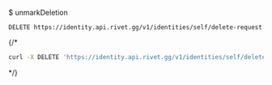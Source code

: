 $ unmarkDeletion
```
DELETE https://identity.api.rivet.gg/v1/identities/self/delete-request
```


{/*<RequestExample>
```bash curl
curl -X DELETE 'https://identity.api.rivet.gg/v1/identities/self/delete-request'
```
</RequestExample>*/}
